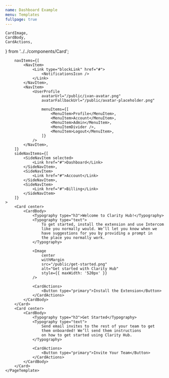 ```yaml
---
name: Dashboard Example
menu: Templates
fullpage: true
---
```


    CardImage,
    CardBody,
    CardActions,
} from '../../components/Card';


<Fragment>
    <PageTemplate
        title="Dashboard"

        navItems={[
            <NavItem>
                <Link type="blockLink" href="#">
                    <NotificationsIcon />
                </Link>
            </NavItem>,
            <NavItem>
                <UserProfile
                    avatarUrl="/public/ivan-avatar.png"
                    avatarFallbackUrl="/public/avatar-placeholder.png"

                    menuItems={[
                        <MenuItem>Profile</MenuItem>,
                        <MenuItem>Account</MenuItem>,
                        <MenuItem>Admin</MenuItem>,
                        <MenuItemDivider />,
                        <MenuItem>Logout</MenuItem>,
                    ]}
                />
            </NavItem>,
        ]}
        sideNavItems={[
            <SideNavItem selected>
                <Link href="#">Dashboard</Link>
            </SideNavItem>,
            <SideNavItem>
                <Link href="#">Account</Link>
            </SideNavItem>,
            <SideNavItem>
                <Link href="#">Billing</Link>
            </SideNavItem>
        ]}
    >
        <Card center>
            <CardBody>
                <Typography type="h3">Welcome to Clarity Hub!</Typography>
                <Typography type="text">
                    To get started, install the extension and use Intercom
                    like you normally would. We’ll let you know when we
                    have suggestions for you by providing a prompt in
                    the place you normally work.
                </Typography>

                <Image
                    center
                    withMargin
                    src="/public/get-started.png"
                    alt="Get started with Clarity Hub"
                    style={{ maxWidth: '520px' }}
                />

                <CardActions>
                    <Button type="primary">Install the Extension</Button>
                </CardActions>
            </CardBody>
        </Card>
        <Card center>
            <CardBody>
                <Typography type="h3">Get Started</Typography>
                <Typography type="text">
                    Send email invites to the rest of your team to get
                    them onboarded! We’ll send them instructions
                    on how to get started using Clarity Hub.
                </Typography>

                <CardActions>
                    <Button type="primary">Invite Your Team</Button>
                </CardActions>
            </CardBody>
        </Card>
    </PageTemplate>
</Fragment>
